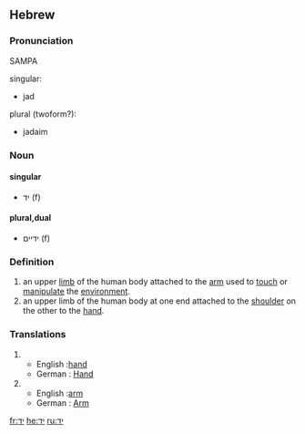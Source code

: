 ==Hebrew==
===Pronunciation===
SAMPA
;singular:
* jad
;plural (twoform?):
* jadaim


===Noun===
====singular====
* יד (f)

====plural,dual====
* ידיים (f)
 
===Definition===
# an upper [[limb]] of the human body attached to the [[arm]] used to [[touch]] or [[manipulate]] the [[environment]].
# an upper limb of the human body at one end attached to the [[shoulder]] on the other to the [[hand]].
 
===Translations===
#
#* English :[[hand]]
#* German : [[Hand]]
#
#* English :[[arm]]
#* German : [[Arm]]

[[fr:יד]]
[[he:יד]]
[[ru:יד]]